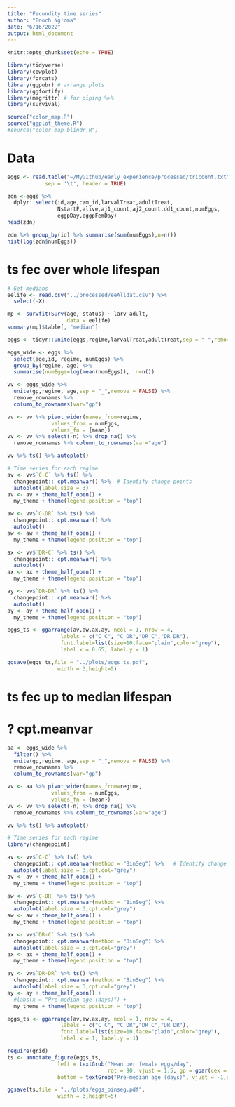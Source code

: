 ```yaml
---
title: "Fecundity time series"
author: "Enoch Ng'oma"
date: "6/16/2022"
output: html_document
---
```


```r
knitr::opts_chunk$set(echo = TRUE)
```

```r
library(tidyverse)
library(cowplot)
library(forcats)
library(ggpubr) # arrange plots
library(ggfortify)
library(magrittr) # for piping %>%
library(survival)

source("color_map.R")
source("ggplot_theme.R")
#source("color_map_blindr.R")

```

# Data

```r
eggs <- read.table("~/MyGithub/early_experience/processed/tricount.txt",
            sep = '\t', header = TRUE)

zdn <-eggs %>%  
  dplyr::select(id,age,cam_id,larvalTreat,adultTreat,
                NstartF,alive,aj1_count,aj2_count,dd1_count,numEggs,
                eggpDay,eggpFemDay)
head(zdn)

zdn %>% group_by(id) %>% summarise(sum(numEggs),n=n())
hist(log(zdn$numEggs))

```

# ts fec over whole lifespan

```r

# Get medians
eelife <- read.csv("../processed/eeAlldat.csv") %>%
  select(-X)

mp <- survfit(Surv(age, status) ~ larv_adult,
                   data = eelife)
summary(mp)$table[, "median"]

eggs <- tidyr::unite(eggs,regime,larvalTreat,adultTreat,sep = "-",remove = FALSE)

eggs_wide <- eggs %>%
  select(age,id, regime, numEggs) %>% 
  group_by(regime, age) %>%
  summarise(numEggs=log(mean(numEggs)),  n=n()) 

vv <- eggs_wide %>% 
  unite(gp,regime, age,sep = "_",remove = FALSE) %>%
  remove_rownames %>% 
  column_to_rownames(var="gp") 

vv <- vv %>% pivot_wider(names_from=regime,
              values_from = numEggs,
              values_fn = {mean})
vv <- vv %>% select(-n) %>% drop_na() %>%
  remove_rownames %>% column_to_rownames(var="age")  

vv %>% ts() %>% autoplot()

# Time series for each regime
av <- vv$`C-C` %>% ts() %>%
  changepoint:: cpt.meanvar() %>%  # Identify change points
  autoplot(label.size = 3)
av <- av + theme_half_open() +
  my_theme + theme(legend.position = "top")

aw <- vv$`C-DR` %>% ts() %>%
  changepoint:: cpt.meanvar() %>%  
  autoplot()
aw <- aw + theme_half_open() +
  my_theme + theme(legend.position = "top")

ax <- vv$`DR-C` %>% ts() %>%
  changepoint:: cpt.meanvar() %>%  
  autoplot()
ax <- ax + theme_half_open() +
  my_theme + theme(legend.position = "top")

ay <- vv$`DR-DR` %>% ts() %>%
  changepoint:: cpt.meanvar() %>%  
  autoplot()
ay <- ay + theme_half_open() +
  my_theme + theme(legend.position = "top")

eggs_ts <- ggarrange(av,aw,ax,ay, ncol = 1, nrow = 4,
                 labels = c("C_C", "C_DR","DR_C","DR_DR"),
                 font.label=list(size=10,face="plain",color="grey"),
                 label.x = 0.65, label.y = 1)

ggsave(eggs_ts,file = "../plots/eggs_ts.pdf",
                width = 3,height=5)
```

# ts fec up to median lifespan
# ? cpt.meanvar

```r
aa <- eggs_wide %>% 
  filter() %>%
  unite(gp,regime, age,sep = "_",remove = FALSE) %>%
  remove_rownames %>% 
  column_to_rownames(var="gp") 

vv <- aa %>% pivot_wider(names_from=regime,
              values_from = numEggs,
              values_fn = {mean})
vv <- vv %>% select(-n) %>% drop_na() %>%
  remove_rownames %>% column_to_rownames(var="age")  

vv %>% ts() %>% autoplot()

# Time series for each regime
library(changepoint)

av <- vv$`C-C` %>% ts() %>%
  changepoint:: cpt.meanvar(method = "BinSeg") %>%   # Identify change in mean and variance
  autoplot(label.size = 3,cpt.col="grey")
av <- av + theme_half_open() + 
  my_theme + theme(legend.position = "top")

aw <- vv$`C-DR` %>% ts() %>%
  changepoint:: cpt.meanvar(method = "BinSeg") %>%  
  autoplot(label.size = 3,cpt.col="grey")
aw <- aw + theme_half_open() +
  my_theme + theme(legend.position = "top")

ax <- vv$`DR-C` %>% ts() %>%
  changepoint:: cpt.meanvar(method = "BinSeg") %>%  
  autoplot(label.size = 3,cpt.col="grey")
ax <- ax + theme_half_open() +
  my_theme + theme(legend.position = "top")

ay <- vv$`DR-DR` %>% ts() %>%
  changepoint:: cpt.meanvar(method = "BinSeg") %>%  
  autoplot(label.size = 3,cpt.col="grey")
ay <- ay + theme_half_open() + 
  #labs(x = "Pre-median age (days)") +
  my_theme + theme(legend.position = "top")

eggs_ts <- ggarrange(av,aw,ax,ay, ncol = 1, nrow = 4,
                 labels = c("C_C", "C_DR","DR_C","DR_DR"),
                 font.label=list(size=10,face="plain",color="grey"),
                 label.x = 1, label.y = 1)

require(grid)
ts <- annotate_figure(eggs_ts, 
                left = textGrob("Mean per female eggs/day", 
                                rot = 90, vjust = 1.5, gp = gpar(cex = 0.8)),
                bottom = textGrob("Pre-median age (days)", vjust = -1,gp = gpar(cex = 0.8)))

ggsave(ts,file = "../plots/eggs_binseg.pdf",
                width = 3,height=5)
```


